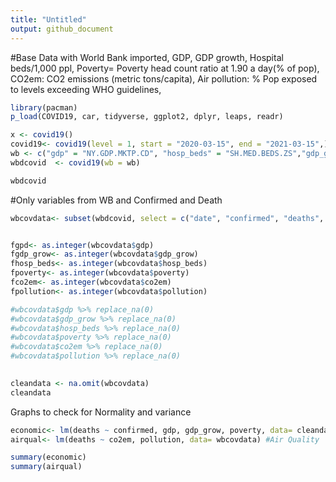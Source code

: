 ```yaml
---
title: "Untitled"
output: github_document
---
```


#Base Data with World Bank imported, GDP, GDP growth, Hospital beds/1,000 ppl, Poverty= Poverty head count ratio at 1.90 a day(% of pop), CO2em: CO2 emissions (metric tons/capita), Air pollution: % Pop exposed to levels exceeding WHO guidelines, 
```r
library(pacman)
p_load(COVID19, car, tidyverse, ggplot2, dplyr, leaps, readr)

x <- covid19()
covid19<- covid19(level = 1, start = "2020-03-15", end = "2021-03-15",)
wb <- c("gdp" = "NY.GDP.MKTP.CD", "hosp_beds" = "SH.MED.BEDS.ZS","gdp_grow" = "NY.GDP.MKTP.KD.ZG","poverty" = "SI.POV.DDAY", "co2em" = "EN.ATM.CO2E.PC", "pollution" = "EN.ATM.PM25.MC.ZS")
wbdcovid  <- covid19(wb = wb)

wbdcovid
```
#Only variables from WB and Confirmed and Death

```r
wbcovdata<- subset(wbdcovid, select = c("date", "confirmed", "deaths", "iso_alpha_3", "administrative_area_level_1", "gdp", "gdp_grow", "hosp_beds", "poverty", "co2em", "pollution"))


fgpd<- as.integer(wbcovdata$gdp)
fgdp_grow<- as.integer(wbcovdata$gdp_grow)
fhosp_beds<- as.integer(wbcovdata$hosp_beds)
fpoverty<- as.integer(wbcovdata$poverty)
fco2em<- as.integer(wbcovdata$co2em)
fpollution<- as.integer(wbcovdata$pollution)

#wbcovdata$gdp %>% replace_na(0)
#wbcovdata$gdp_grow %>% replace_na(0)
#wbcovdata$hosp_beds %>% replace_na(0)
#wbcovdata$poverty %>% replace_na(0)
#wbcovdata$co2em %>% replace_na(0)
#wbcovdata$pollution %>% replace_na(0)

                       
cleandata <- na.omit(wbcovdata)
cleandata
```
Graphs to check for Normality and variance

```r
economic<- lm(deaths ~ confirmed, gdp, gdp_grow, poverty, data= cleandata) # Economic
airqual<- lm(deaths ~ co2em, pollution, data= wbcovdata) #Air Quality

summary(economic)
summary(airqual)
```

